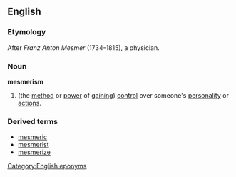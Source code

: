 ==English==
===Etymology===
After ''Franz Anton Mesmer'' (1734-1815), a physician.

===Noun===
'''mesmerism'''

# (the [[method]] or [[power]] of [[gain]]ing) [[control]] over someone's [[personality]] or [[action]]s.

===Derived terms===
*[[mesmeric]]
*[[mesmerist]]
*[[mesmerize]]

[[Category:English eponyms]]